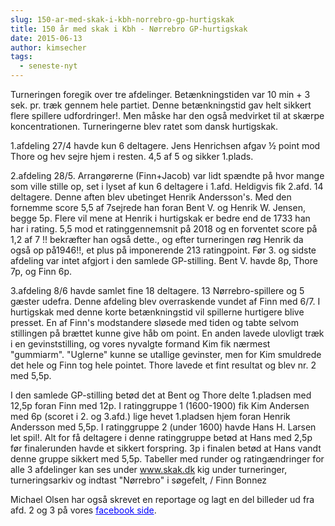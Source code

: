 ```yaml
---
slug: 150-ar-med-skak-i-kbh-norrebro-gp-hurtigskak
title: 150 år med skak i Kbh - Nørrebro GP-hurtigskak
date: 2015-06-13
author: kimsecher
tags:
  - seneste-nyt
---
```

Turneringen foregik over tre afdelinger. Betænkningstiden var 10 min + 3 sek. pr. træk gennem hele partiet. Denne betænkningstid gav helt sikkert flere spillere udfordringer!. Men måske har den også medvirket til at skærpe koncentrationen. Turneringerne blev ratet som dansk hurtigskak.

1.afdeling 27/4 havde kun 6 deltagere. Jens Henrichsen afgav ½ point mod Thore og hev sejre hjem i resten. 4,5 af 5 og sikker 1.plads.

2.afdeling 28/5. Arrangørerne (Finn+Jacob) var lidt spændte på hvor mange som ville stille op, set i lyset af kun 6 deltagere i 1.afd. Heldigvis fik 2.afd. 14 deltagere. Denne aften blev ubetinget Henrik Andersson's. Med den fornemme score 5,5 af 7sejrede han foran Bent V. og Henrik W. Jensen, begge 5p. Flere vil mene at Henrik i hurtigskak er bedre end de 1733 han har i rating. 5,5 mod et ratinggennemsnit på 2018 og en forventet score på 1,2 af 7 !! bekræfter han også dette., og efter turneringen røg Henrik da også op på1946!!, et plus på imponerende 213 ratingpoint.
Før 3. og sidste afdeling var intet afgjort i den samlede GP-stilling. Bent V. havde 8p, Thore 7p, og Finn 6p.

3.afdeling 8/6 havde samlet fine 18 deltagere. 13 Nørrebro-spillere og 5 gæster udefra.
Denne afdeling blev overraskende vundet af Finn med 6/7. I hurtigskak med denne korte betænkningstid vil spillerne hurtigere blive presset. En af Finn's modstandere sløsede med tiden og tabte selvom stillingen på brættet kunne give håb om point. En anden lavede ulovligt træk i en gevinststilling, og vores nyvalgte formand Kim fik nærmest "gummiarm". "Uglerne" kunne se utallige gevinster, men for Kim smuldrede det hele og Finn tog hele pointet.
Thore lavede et fint resultat og blev nr. 2 med 5,5p.

I den samlede GP-stilling betød det at Bent og Thore delte 1.pladsen med 12,5p foran Finn med 12p.
I ratinggruppe 1 (1600-1900) fik Kim Andersen med 6p (scoret i 2. og 3.afd.) lige hevet 1.pladsen hjem foran Henrik Andersson med 5,5p.
I ratinggruppe 2 (under 1600) havde Hans H. Larsen let spil!. Alt for få deltagere i denne ratinggruppe betød at Hans med 2,5p før finalerunden havde et sikkert forspring. 3p i finalen betød at Hans vandt denne gruppe sikkert med 5,5p.
Tabeller med runder og ratingændringer for alle 3 afdelinger kan ses under www.skak.dk kig under turneringer, turneringsarkiv og indtast "Nørrebro" i søgefelt,
/ Finn Bonnez

Michael Olsen har også skrevet en reportage og lagt en del billeder ud fra afd. 2 og 3 på vores <span style="color: #0000ff;"><a style="color: #0000ff;" href="https://www.facebook.com/NorrebroSkakklub">facebook side</a></span>.

